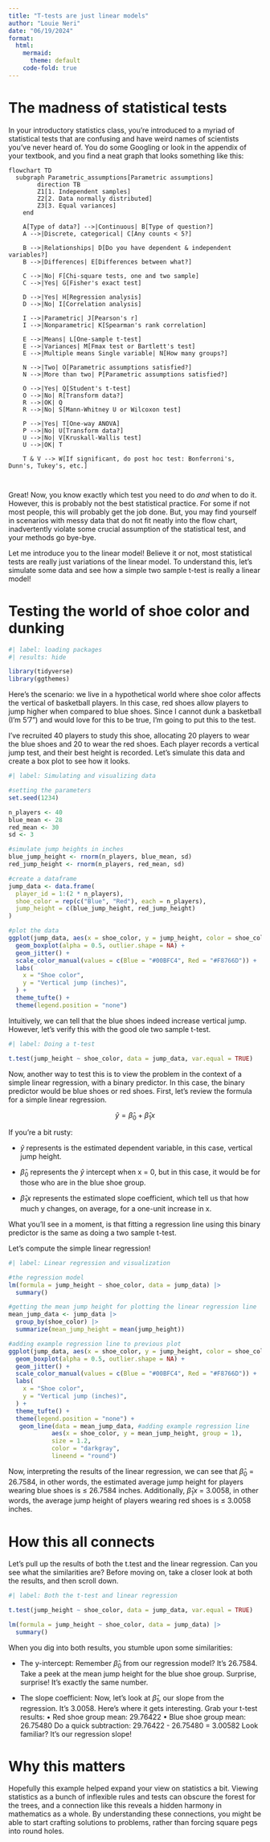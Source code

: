 ```yaml
---
title: "T-tests are just linear models"
author: "Louie Neri"
date: "06/19/2024"
format:
  html:
    mermaid:
      theme: default
    code-fold: true
---
```


# The madness of statistical tests

In your introductory statistics class, you're introduced to a myriad of statistical tests that are confusing and have weird names of scientists you've never heard of. You do some Googling or look in the appendix of your textbook, and you find a neat graph that looks something like this:

```mermaid
flowchart TD
  subgraph Parametric_assumptions[Parametric assumptions]
        direction TB
        Z1[1. Independent samples]
        Z2[2. Data normally distributed]
        Z3[3. Equal variances]
    end

    A[Type of data?] -->|Continuous| B[Type of question?]
    A -->|Discrete, categorical| C[Any counts < 5?]
    
    B -->|Relationships| D[Do you have dependent & independent variables?]
    B -->|Differences| E[Differences between what?]
    
    C -->|No| F[Chi-square tests, one and two sample]
    C -->|Yes| G[Fisher's exact test]
    
    D -->|Yes| H[Regression analysis]
    D -->|No| I[Correlation analysis]
    
    I -->|Parametric| J[Pearson's r]
    I -->|Nonparametric| K[Spearman's rank correlation]
    
    E -->|Means| L[One-sample t-test]
    E -->|Variances| M[Fmax test or Bartlett's test]
    E -->|Multiple means Single variable| N[How many groups?]
    
    N -->|Two| O[Parametric assumptions satisfied?]
    N -->|More than two| P[Parametric assumptions satisfied?]
    
    O -->|Yes| Q[Student's t-test]
    O -->|No| R[Transform data?]
    R -->|OK| Q
    R -->|No| S[Mann-Whitney U or Wilcoxon test]
    
    P -->|Yes| T[One-way ANOVA]
    P -->|No| U[Transform data?]
    U -->|No| V[Kruskall-Wallis test]
    U -->|OK| T
    
    T & V --> W[If significant, do post hoc test: Bonferroni's, Dunn's, Tukey's, etc.]
    
    
```

Great! Now, you know exactly which test you need to do *and* when to do it. However, this is probably not the best statistical practice. For some if not most people, this will probably get the job done. But, you may find yourself in scenarios with messy data that do not fit neatly into the flow chart, inadvertently violate some crucial assumption of the statistical test, and your methods go bye-bye.

Let me introduce you to the linear model! Believe it or not, most statistical tests are really just variations of the linear model. To understand this, let's simulate some data and see how a simple two sample t-test is really a linear model!

# Testing the world of shoe color and dunking

```r
#| label: loading packages
#| results: hide

library(tidyverse)
library(ggthemes)
```

Here's the scenario: we live in a hypothetical world where shoe color affects the vertical of basketball players. In this case, red shoes allow players to jump higher when compared to blue shoes. Since I cannot dunk a basketball (I'm 5'7") and would love for this to be true, I'm going to put this to the test.

I've recruited 40 players to study this shoe, allocating 20 players to wear the blue shoes and 20 to wear the red shoes. Each player records a vertical jump test, and their best height is recorded. Let's simulate this data and create a box plot to see how it looks.

```r
#| label: Simulating and visualizing data

#setting the parameters
set.seed(1234)

n_players <- 40
blue_mean <- 28
red_mean <- 30
sd <- 3

#simulate jump heights in inches
blue_jump_height <- rnorm(n_players, blue_mean, sd)
red_jump_height <- rnorm(n_players, red_mean, sd)

#create a dataframe
jump_data <- data.frame(
  player_id = 1:(2 * n_players),
  shoe_color = rep(c("Blue", "Red"), each = n_players),
  jump_height = c(blue_jump_height, red_jump_height)
)

#plot the data
ggplot(jump_data, aes(x = shoe_color, y = jump_height, color = shoe_color)) +
  geom_boxplot(alpha = 0.5, outlier.shape = NA) + 
  geom_jitter() +
  scale_color_manual(values = c(Blue = "#00BFC4", Red = "#F8766D")) +
  labs(
    x = "Shoe color",
    y = "Vertical jump (inches)",
  ) +
  theme_tufte() +
  theme(legend.position = "none")

```

Intuitively, we can tell that the blue shoes indeed increase vertical jump. However, let's verify this with the good ole two sample t-test.

```r
#| label: Doing a t-test

t.test(jump_height ~ shoe_color, data = jump_data, var.equal = TRUE)
```

Now, another way to test this is to view the problem in the context of a simple linear regression, with a binary predictor. In this case, the binary predictor would be blue shoes or red shoes. First, let's review the formula for a simple linear regression.

$$
 \hat{y} = \hat{\beta}_0 + \hat{\beta}_1x
$$

If you're a bit rusty:

-   $\hat{y}$ represents is the estimated dependent variable, in this case, vertical jump height.

-   $\hat{\beta}_0$ represents the $\hat{y}$ intercept when x = 0, but in this case, it would be for those who are in the blue shoe group.

-   $\hat{\beta}_1x$ represents the estimated slope coefficient, which tell us that how much y changes, on average, for a one-unit increase in x.

What you'll see in a moment, is that fitting a regression line using this binary predictor is the same as doing a two sample t-test.

Let's compute the simple linear regression!

```r
#| label: Linear regression and visualization

#the regression model
lm(formula = jump_height ~ shoe_color, data = jump_data) |> 
  summary()

#getting the mean jump height for plotting the linear regression line
mean_jump_data <- jump_data |> 
  group_by(shoe_color) |> 
  summarize(mean_jump_height = mean(jump_height))

#adding example regression line to previous plot
ggplot(jump_data, aes(x = shoe_color, y = jump_height, color = shoe_color)) +
  geom_boxplot(alpha = 0.5, outlier.shape = NA) + 
  geom_jitter() +
  scale_color_manual(values = c(Blue = "#00BFC4", Red = "#F8766D")) +
  labs(
    x = "Shoe color",
    y = "Vertical jump (inches)",
  ) +
  theme_tufte() +
  theme(legend.position = "none") +
   geom_line(data = mean_jump_data, #adding example regression line
            aes(x = shoe_color, y = mean_jump_height, group = 1),
            size = 1.2,
            color = "darkgray",
            lineend = "round")
```

Now, interpreting the results of the linear regression, we can see that $\hat{\beta}_0$ = 26.7584, in other words, the estimated average jump height for players wearing blue shoes is ≤ 26.7584 inches. Additionally, $\hat{\beta}_1x$ = 3.0058, in other words, the average jump height of players wearing red shoes is ≤ 3.0058 inches.

# How this all connects

Let's pull up the results of both the t.test and the linear regression. Can you see what the similarities are? Before moving on, take a closer look at both the results, and then scroll down.

```r
#| label: Both the t-test and linear regression

t.test(jump_height ~ shoe_color, data = jump_data, var.equal = TRUE)

lm(formula = jump_height ~ shoe_color, data = jump_data) |> 
  summary()

```

When you dig into both results, you stumble upon some similarities:

-   The y-intercept: Remember $\hat{\beta}_0$ from our regression model? It's 26.7584. Take a peek at the mean jump height for the blue shoe group. Surprise, surprise! It's exactly the same number.

-   The slope coefficient: Now, let's look at $\hat{\beta}_1$, our slope from the regression. It's 3.0058. Here's where it gets interesting. Grab your t-test results: • Red shoe group mean: 29.76422 • Blue shoe group mean: 26.75480 Do a quick subtraction: 29.76422 - 26.75480 = 3.00582 Look familiar? It's our regression slope!

# Why this matters

Hopefully this example helped expand your view on statistics a bit. Viewing statistics as a bunch of inflexible rules and tests can obscure the forest for the trees, and a connection like this reveals a hidden harmony in mathematics as a whole. By understanding these connections, you might be able to start crafting solutions to problems, rather than forcing square pegs into round holes.

